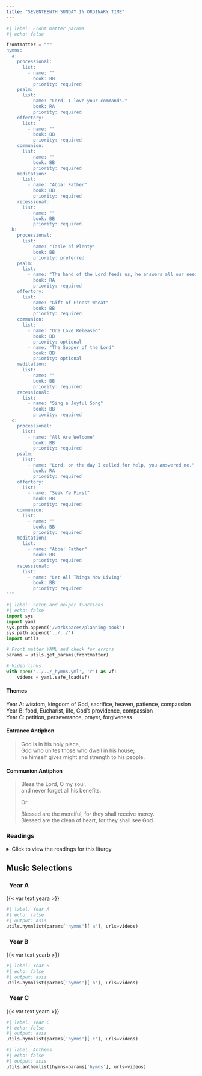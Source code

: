 ```yaml
---
title: "SEVENTEENTH SUNDAY IN ORDINARY TIME"
---
```


```python
#| label: Front matter params
#| echo: false

frontmatter = """
hymns:
  a:
    processional:
      list:
        - name: ""
          book: BB
          priority: required
    psalm:
      list:
        - name: "Lord, I love your commands."
          book: RA
          priority: required
    offertory:
      list:
        - name: ""
          book: BB
          priority: required
    communion:
      list:
        - name: ""
          book: BB
          priority: required
    meditation:
      list:
        - name: "Abba! Father"
          book: BB
          priority: required
    recessional:
      list:
        - name: ""
          book: BB
          priority: required
  b:
    processional:
      list:
        - name: "Table of Plenty"
          book: BB
          priority: preferred
    psalm:
      list:
        - name: "The hand of the Lord feeds us, he answers all our needs."
          book: RA
          priority: required
    offertory:
      list:
        - name: "Gift of Finest Wheat"
          book: BB
          priority: required
    communion:
      list:
        - name: "One Love Released"
          book: BB
          priority: optional
        - name: "The Supper of the Lord"
          book: BB
          priority: optional
    meditation:
      list:
        - name: ""
          book: BB
          priority: required
    recessional:
      list:
        - name: "Sing a Joyful Song"
          book: BB
          priority: required
  c:
    processional:
      list:
        - name: "All Are Welcome"
          book: BB
          priority: required
    psalm:
      list:
        - name: "Lord, on the day I called for help, you answered me."
          book: RA
          priority: required
    offertory:
      list:
        - name: "Seek Ye First"
          book: BB
          priority: required
    communion:
      list:
        - name: ""
          book: BB
          priority: required
    meditation:
      list:
        - name: "Abba! Father"
          book: BB
          priority: required
    recessional:
      list:
        - name: "Let All Things Now Living"
          book: BB
          priority: required
"""
```

```python
#| label: Setup and helper functions
#| echo: false
import sys
import yaml
sys.path.append('/workspaces/planning-book')
sys.path.append('../../')
import utils

# Front matter YAML and check for errors
params = utils.get_params(frontmatter)

# Video links
with open('../../_hymns.yml', 'r') as vf:
    videos = yaml.safe_load(vf)
```

:::  {.red}
#### **Themes**
:::

[Year A:]{.red} wisdom, kingdom of God, sacrifice, heaven, patience,
compassion  
[Year B:]{.red} food, Eucharist, life, God’s providence, compassion  
[Year C:]{.red} petition, perseverance, prayer, forgiveness  

:::  {.red}
#### **Entrance Antiphon**
:::

> God is in his holy place,  
> God who unites those who dwell in his house;  
> he himself gives might and strength to his people.  

:::  {.red}
#### **Communion Antiphon**
:::

> Bless the Lord, O my soul,  
> and never forget all his benefits.  
>
> [Or:]{.red}  
>
> Blessed are the merciful, for they shall receive mercy.  
> Blessed are the clean of heart, for they shall see God.  

:::: {.content-visible when-format="html"}
::: {.red}
### Readings
:::

<details>
  <summary>Click to view the readings for this liturgy.</summary>

::: {.titlered}
### &nbsp; Year A
:::

::: {.red}
#### First Reading [1 Kings 3:5, 7-12]{style="float:right" .small}
:::

The LORD appeared to Solomon in a dream at night.  
God said, "Ask something of me and I will give it to you."  
Solomon answered:  
"O LORD, my God, you have made me, your servant, king  
to succeed my father David;  
but I am a mere youth, not knowing at all how to act.  
I serve you in the midst of the people whom you have chosen,  
a people so vast that it cannot be numbered or counted.  
Give your servant, therefore, an understanding heart  
to judge your people and to distinguish right from wrong.  
For who is able to govern this vast people of yours?"  

The LORD was pleased that Solomon made this request.  
So God said to him:  
"Because you have asked for this—  
not for a long life for yourself,  
nor for riches,  
nor for the life of your enemies,  
but for understanding so that you may know what is right—  
I do as you requested.  
I give you a heart so wise and understanding  
that there has never been anyone like you up to now,  
and after you there will come no one to equal you."  

***

::: {.red}
#### Responsorial Psalm [Psalm 119:57, 72, 76-77, 127-128, 129-130]{style="float:right" .small}
:::

**[℟.]{.red}** **Lord, I love your commands.**  

I have said, O LORD, that my part  
is to keep your words.  
The law of your mouth is to me more precious  
than thousands of gold and silver pieces. **[℟.]{.red}**  

Let your kindness comfort me  
according to your promise to your servants.  
Let your compassion come to me that I may live,  
for your law is my delight. **[℟.]{.red}**  

For I love your commands  
more than gold, however fine.  
For in all your precepts I go forward;  
every false way I hate. **[℟.]{.red}**  

Wonderful are your decrees;  
therefore I observe them.  
The revelation of your words sheds light,  
giving understanding to the simple. **[℟.]{.red}**  

***

::: {.red}
#### Second Reading [Romans 8:28-30]{style="float:right" .small}
:::

Brothers and sisters:  
We know that all things work for good for those who love God,  
who are called according to his purpose.  
For those he foreknew he also predestined  
to be conformed to the image of his Son,  
so that he might be the firstborn  
among many brothers and sisters.  
And those he predestined he also called;  
and those he called he also justified;  
and those he justified he also glorified.  

***

::: {.red}
#### Gospel Acclamation [Cf. Matthew 11:25]{style="float:right" .small}
:::

**[℟.]{.red}** **Alleluia, alleluia.**  
Blessed are you, Father, Lord of heaven and earth;  
for you have revealed to little ones the mysteries of the kingdom. **[℟.]{.red}**  

***

::: {.red}
#### Gospel [Matthew 13:44-52 or 13:44-46]{style="float:right" .small}
:::

Jesus said to his disciples:  
"The kingdom of heaven is like a treasure buried in a field,  
which a person finds and hides again,  
and out of joy goes and sells all that he has and buys that field.  
Again, the kingdom of heaven is like a merchant  
searching for fine pearls.  
When he finds a pearl of great price,  
he goes and sells all that he has and buys it.  
Again, the kingdom of heaven is like a net thrown into the sea,  
which collects fish of every kind.  
When it is full they haul it ashore  
and sit down to put what is good into buckets.  
What is bad they throw away.  
Thus it will be at the end of the age.  
The angels will go out and separate the wicked from the righteous  
and throw them into the fiery furnace,  
where there will be wailing and grinding of teeth.  

"Do you understand all these things?"  
They answered, "Yes."  
And he replied,  
"Then every scribe who has been instructed in the kingdom of heaven  
is like the head of a household  
who brings from his storeroom both the new and the old."  

[Or:]{.red}  

Jesus said to his disciples:  
"The kingdom of heaven is like a treasure buried in a field,  
which a person finds and hides again,  
and out of joy goes and sells all that he has and buys that field.  
Again, the kingdom of heaven is like a merchant  
searching for fine pearls.  
When he finds a pearl of great price,  
he goes and sells all that he has and buys it."  

::: {.centered}
{{< var symbols.cross >}} &nbsp; {{< var symbols.cross >}} &nbsp; {{< var symbols.cross >}}
:::

::: {.titlered}
### &nbsp; Year B
:::

::: {.red}
#### First Reading [2 Kings 4:42-44]{style="float:right" .small}
:::

A man came from Baal-shalishah bringing to Elisha, the man of God,  
twenty barley loaves made from the firstfruits,  
and fresh grain in the ear.  
Elisha said, "Give it to the people to eat."  
But his servant objected,  
"How can I set this before a hundred people?"  
Elisha insisted, "Give it to the people to eat."  
"For thus says the LORD,  
'They shall eat and there shall be some left over.'"  
And when they had eaten, there was some left over,  
as the LORD had said.  

***

::: {.red}
#### Responsorial Psalm [Psalm 145:10-11, 15-16, 17-18]{style="float:right" .small}
:::

**[℟.]{.red}** **The hand of the Lord feeds us; he answers all our needs.**  

Let all your works give you thanks, O LORD,  
and let your faithful ones bless you.  
Let them discourse of the glory of your kingdom  
and speak of your might. **[℟.]{.red}**  

The eyes of all look hopefully to you,  
and you give them their food in due season;  
you open your hand  
and satisfy the desire of every living thing. **[℟.]{.red}**  

The LORD is just in all his ways  
and holy in all his works.  
The LORD is near to all who call upon him,  
to all who call upon him in truth. **[℟.]{.red}**  

***

::: {.red}
#### Second Reading [Ephesians 4:1-6]{style="float:right" .small}
:::

Brothers and sisters:  
I, a prisoner for the Lord,  
urge you to live in a manner worthy of the call you have received,  
with all humility and gentleness, with patience,  
bearing with one another through love,  
striving to preserve the unity of the spirit through the bond of peace:  
one body and one Spirit,  
as you were also called to the one hope of your call;  
one Lord, one faith, one baptism;  
one God and Father of all,  
who is over all and through all and in all.  

***

::: {.red}
#### Gospel Acclamation [Luke 7:16]{style="float:right" .small}
:::

**[℟.]{.red}** **Alleluia, alleluia.**  
A great prophet has risen in our midst.  
God has visited his people. **[℟.]{.red}**  

***

::: {.red}
#### Gospel [John 6:1-15]{style="float:right" .small}
:::

Jesus went across the Sea of Galilee.  
A large crowd followed him,  
because they saw the signs he was performing on the sick.  
Jesus went up on the mountain,  
and there he sat down with his disciples.  
The Jewish feast of Passover was near.  
When Jesus raised his eyes  
and saw that a large crowd was coming to him,  
he said to Philip,  
"Where can we buy enough food for them to eat?"  
He said this to test him,  
because he himself knew what he was going to do.  
Philip answered him,  
"Two hundred days' wages worth of food would not be enough  
for each of them to have a little."  
One of his disciples,  
Andrew, the brother of Simon Peter, said to him,  
"There is a boy here who has five barley loaves and two fish;  
but what good are these for so many?"  
Jesus said, "Have the people recline."  
Now there was a great deal of grass in that place.  
So the men reclined, about five thousand in number.  
Then Jesus took the loaves, gave thanks,  
and distributed them to those who were reclining,  
and also as much of the fish as they wanted.  
When they had had their fill, he said to his disciples,  
"Gather the fragments left over,  
so that nothing will be wasted."  
So they collected them,  
and filled twelve wicker baskets with fragments  
from the five barley loaves  
that had been more than they could eat.  
When the people saw the sign he had done, they said,  
"This is truly the Prophet, the one who is to come into the world."  
Since Jesus knew that they were going to come and carry him off  
to make him king,  
he withdrew again to the mountain alone.  

::: {.centered}
{{< var symbols.cross >}} &nbsp; {{< var symbols.cross >}} &nbsp; {{< var symbols.cross >}}
:::

::: {.titlered}
### &nbsp; Year C
:::

::: {.red}
#### First Reading [Genesis 18:20-32]{style="float:right" .small}
:::

In those days, the LORD said: "The outcry against Sodom and Gomorrah is so great,  
and their sin so grave,  
that I must go down and see whether or not their actions  
fully correspond to the cry against them that comes to me.  
I mean to find out."  

While Abraham's visitors walked on farther toward Sodom,  
the LORD remained standing before Abraham.  
Then Abraham drew nearer and said:  
"Will you sweep away the innocent with the guilty?  
Suppose there were fifty innocent people in the city;  
would you wipe out the place, rather than spare it  
for the sake of the fifty innocent people within it?  
Far be it from you to do such a thing,  
to make the innocent die with the guilty  
so that the innocent and the guilty would be treated alike!  
Should not the judge of all the world act with justice?"  
The LORD replied,  
"If I find fifty innocent people in the city of Sodom,  
I will spare the whole place for their sake."  
Abraham spoke up again:  
"See how I am presuming to speak to my Lord,  
though I am but dust and ashes!  
What if there are five less than fifty innocent people?  
Will you destroy the whole city because of those five?"  
He answered, "I will not destroy it, if I find forty-five there."  
But Abraham persisted, saying "What if only forty are found there?"  
He replied, "I will forbear doing it for the sake of the forty."  
Then Abraham said, "Let not my Lord grow impatient if I go on.  
What if only thirty are found there?"  
He replied, "I will forbear doing it if I can find but thirty there."  
Still Abraham went on,  
"Since I have thus dared to speak to my Lord,  
what if there are no more than twenty?"  
The LORD answered, "I will not destroy it, for the sake of the twenty."  
But he still persisted:  
"Please, let not my Lord grow angry if I speak up this last time.  
What if there are at least ten there?"  
He replied, "For the sake of those ten, I will not destroy it."  

***

::: {.red}
#### Responsorial Psalm [Psalm 138:1-2, 2-3, 6-7, 7-8]{style="float:right" .small}
:::

**[℟.]{.red}** **Lord, on the day I called for help, you answered me.**  

I will give thanks to you, O LORD, with all my heart,  
for you have heard the words of my mouth;  
in the presence of the angels I will sing your praise;  
I will worship at your holy temple  
and give thanks to your name. **[℟.]{.red}**  

Because of your kindness and your truth;  
for you have made great above all things  
your name and your promise.  
When I called you answered me;  
you built up strength within me. **[℟.]{.red}**  

The LORD is exalted, yet the lowly he sees,  
and the proud he knows from afar.  
Though I walk amid distress, you preserve me;  
against the anger of my enemies you raise your hand. **[℟.]{.red}**  

Your right hand saves me.  
The LORD will complete what he has done for me;  
your kindness, O LORD, endures forever;  
forsake not the work of your hands. **[℟.]{.red}**  

***

::: {.red}
#### Second Reading [Colossians 2:12-14]{style="float:right" .small}
:::

Brothers and sisters:  
You were buried with him in baptism,  
in which you were also raised with him  
through faith in the power of God,  
who raised him from the dead.  
And even when you were dead  
in transgressions and the uncircumcision of your flesh,  
he brought you to life along with him,  
having forgiven us all our transgressions;  
 obliterating the bond against us, with its legal claims,  
which was opposed to us,  
he also removed it from our midst, nailing it to the cross.  

***

::: {.red}
#### Gospel Acclamation [Romans 8:15bc]{style="float:right" .small}
:::

**[℟.]{.red}** **Alleluia, alleluia.**  
You have received a Spirit of adoption,  
through which we cry, Abba, Father. **[℟.]{.red}**  

***

::: {.red}
#### Gospel [Luke 11:1-13]{style="float:right" .small}
:::

Jesus was praying in a certain place, and when he had finished,  
one of his disciples said to him,  
"Lord, teach us to pray just as John taught his disciples."  
He said to them, "When you pray, say:  
Father, hallowed be your name,  
your kingdom come.  
Give us each day our daily bread  
and forgive us our sins  
for we ourselves forgive everyone in debt to us,  
and do not subject us to the final test."  

And he said to them, "Suppose one of you has a friend  
to whom he goes at midnight and says,  
'Friend, lend me three loaves of bread,  
for a friend of mine has arrived at my house from a journey  
and I have nothing to offer him,'  
and he says in reply from within,  
'Do not bother me; the door has already been locked  
and my children and I are already in bed.  
I cannot get up to give you anything.'  
I tell you,  
if he does not get up to give the visitor the loaves  
because of their friendship,  
he will get up to give him whatever he needs  
because of his persistence.  

"And I tell you, ask and you will receive;  
seek and you will find;  
knock and the door will be opened to you.  
For everyone who asks, receives;  
and the one who seeks, finds;  
and to the one who knocks, the door will be opened.  
What father among you would hand his son a snake  
when he asks for a fish?  
Or hand him a scorpion when he asks for an egg?  
If you then, who are wicked,  
know how to give good gifts to your children,  
how much more will the Father in heaven  
give the Holy Spirit to those who ask him?"  

::: {.centered}
{{< var symbols.cross >}} &nbsp; {{< var symbols.cross >}} &nbsp; {{< var symbols.cross >}}
:::

</details>
::::

::: {.red}
## Music Selections
:::

::: {.titlered}
### &nbsp; Year A
:::
{{< var text.yeara >}}

```python
#| label: Year A
#| echo: false
#| output: asis
utils.hymnlist(params['hymns']['a'], urls=videos)
```

::: {.titlered}
### &nbsp; Year B
:::
{{< var text.yearb >}}

```python
#| label: Year B
#| echo: false
#| output: asis
utils.hymnlist(params['hymns']['b'], urls=videos)
```

::: {.titlered}
### &nbsp; Year C
:::
{{< var text.yearc >}}

```python
#| label: Year C
#| echo: false
#| output: asis
utils.hymnlist(params['hymns']['c'], urls=videos)
```


```python
#| label: Anthems
#| echo: false
#| output: asis
utils.anthemlist(hymns=params['hymns'], urls=videos)
```
